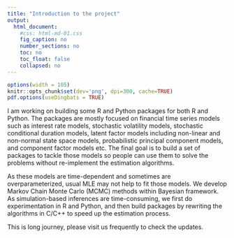 ```yaml
---
title: "Introduction to the project"
output:
  html_document:
    #css: html-md-01.css
    fig_caption: no
    number_sections: no
    toc: no
    toc_float: false
    collapsed: no
---
```


```r
options(width = 105)
knitr::opts_chunk$set(dev='png', dpi=300, cache=TRUE)
pdf.options(useDingbats = TRUE)
```

I am working on building some R and Python packages for both R and Python. The packages are mostly focused on financial time series models such as interest rate models, stochastic volatility models, stochastic conditional duration models, latent factor models including non-linear and non-normal state space models, probabilistic principal component models, and component factor models etc. The final goal is to build a set of packages to tackle those models so people can use them to solve the problems without re-implement the estimation algorithms. 

As these models are time-dependent and sometimes are overparameterized, usual MLE may not help to fit those models. We develop Markov Chain Monte Carlo (MCMC) methods within Bayesian framework. As simulation-based inferences are time-consuming, we first do experimentation in R and Python, and then build packages by rewriting the algorithms in C/C++ to speed up the estimation process. 

This is long journey, please visit us frequently to check the updates.




